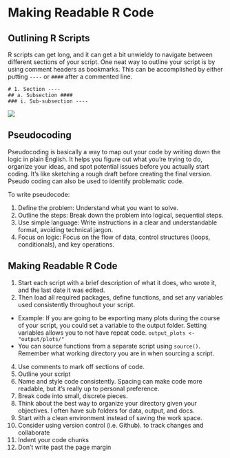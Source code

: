 # Making Readable R Code {#readable-r}

## Outlining R Scripts
R scripts can get long, and it can get a bit unwieldy to navigate between different sections of your script. One neat way to outline your script is by using comment headers as bookmarks. This can be accomplished by either putting  `----` or  `####` after a commented line.

`# 1. Section ----` <br>
`## a. Subsection ####` <br>
`### i. Sub-subsection ----`

![](./docs/files/bookmarks.png)

## Pseudocoding

Pseudocoding is basically a way to map out your code by writing down the logic in plain English. It helps you figure out what you're trying to do, organize your ideas, and spot potential issues before you actually start coding. It's like sketching a rough draft before creating the final version. Pseudo coding can also be used to identify problematic code.

To write pseudocode:

1. Define the problem: Understand what you want to solve.
2. Outline the steps: Break down the problem into logical, sequential steps.
3. Use simple language: Write instructions in a clear and understandable format, avoiding technical jargon.
4. Focus on logic: Focus on the flow of data, control structures (loops, conditionals), and key operations.

## Making Readable R Code

1) Start each script with a brief description of what it does, who wrote it, and the last date it was edited.
2) Then load all required packages, define functions, and set any variables used consistently throughout your script.
* Example: If you are going to be exporting many plots during the course of your script,  you could set a variable to the output folder. Setting variables allows you to not have repeat code.
`output_plots <- "output/plots/"`
* You can source functions from a separate script using `source()`. Remember what working directory you are in when sourcing a script.
4) Use comments to mark off sections of code.
5) Outline your script
6) Name and style code consistently. Spacing can make code more readable, but it's really up to personal preference.
7) Break code into small, discrete pieces. 
9) Think about the best way to organize your directory given your objectives. I often have sub folders for data, output, and docs.
10) Start with a clean environment instead of saving the work space.
11) Consider using version control (i.e. Github). to track changes and collaborate
11) Indent your code chunks
12) Don't write past the page margin
